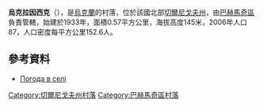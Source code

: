 {{coord|51|10|28|N|32|40|36|E|scale:100000|display=title}}

'''烏克拉因西克'''（{{lang-uk|Українське}}），是[[烏克蘭|烏克蘭]]的村落，位於該國北部[[切爾尼戈夫州|切爾尼戈夫州]]，由[[巴赫馬奇區|巴赫馬奇區]]負責管轄，始建於1933年，面積0.57平方公里，海拔高度145米，2006年人口87，人口密度每平方公里152.6人。

==參考資料==
*[http://weather.in.ua/ua/chernigovskaja/26822 Погода в селі ] {{Wayback|url=http://weather.in.ua/ua/chernigovskaja/26822 |date=20160305084740 }}

[[Category:切爾尼戈夫州村落|Category:切爾尼戈夫州村落]]
[[Category:巴赫馬奇區村落|Category:巴赫馬奇區村落]]


{{Chernihiv-geo-stub}}